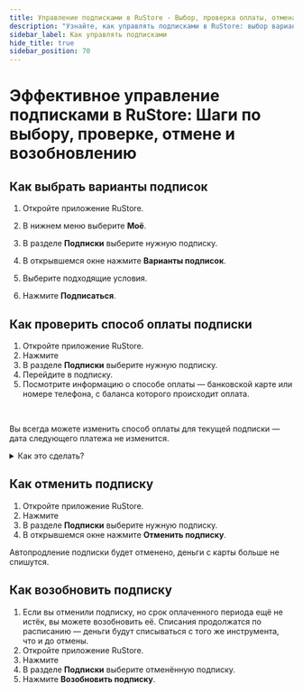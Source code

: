 ```yaml
---
title: Управление подписками в RuStore - Выбор, проверка оплаты, отмена и возобновление
description: "Узнайте, как управлять подписками в RuStore: выбор вариантов, проверка способа оплаты, отмена и возобновление подписок. Простые инструкции для эффективного контроля и управления вашими подписками."
sidebar_label: Как управлять подписками
hide_title: true
sidebar_position: 70
---
```


# Эффективное управление подписками в RuStore: Шаги по выбору, проверке, отмене и возобновлению

## Как выбрать варианты подписок

1. Откройте приложение RuStore.
1. В нижнем меню выберите **Моё**. 
1. В разделе **Подписки** выберите нужную подписку.



4. В открывшемся окне нажмите **Варианты подписок**.
5. Выберите подходящие условия.
6. Нажмите **Подписаться**.




## Как проверить способ оплаты подписки

1. Откройте приложение RuStore.
1. Нажмите 
1. В разделе **Подписки** выберите нужную подписку.
1. Перейдите в подписку.
1. Посмотрите информацию о способе оплаты — банковской карте или номере телефона, с баланса которого происходит оплата.


&nbsp;


Вы всегда можете изменить способ оплаты для текущей подписки — дата следующего платежа не изменится.
<details>
<summary>Как это сделать?</summary>

1. В разделе **Подписки** выберите нужную подписку.
1. Нажмите **Изменить** в блоке **Способы оплаты**.



3. Выберите способ оплаты и нажмите **Добавить**.



:::warning
К активной подписке нельзя привязать следующие инструменты:
- ;
- .
:::


</details>

## Как отменить подписку

1. Откройте приложение RuStore.
1. Нажмите 
1. В разделе **Подписки** выберите нужную подписку.
1. В открывшемся окне нажмите **Отменить подписку**.

Автопродление подписки будет отменено, деньги с карты больше не спишутся.

## Как возобновить подписку

1. Если вы отменили подписку, но срок оплаченного периода ещё не истёк, вы можете возобновить её. Списания продолжатся по расписанию — деньги будут списываться с того же инструмента, что и до отмены.
1. Откройте приложение RuStore.
1. Нажмите 
1. В разделе **Подписки** выберите отменённую подписку.
1. Нажмите **Возобновить подписку**.


